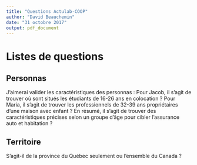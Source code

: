 ```yaml
---
title: "Questions Actulab-COOP"
author: "David Beauchemin"
date: "31 octobre 2017"
output: pdf_document
---
```


# Listes de questions

## Personnas

J'aimerai valider les caractéristiques des personnas : \newline
Pour Jacob, il s'agit de trouver où sont situés les étudiants de 16-26 ans en colocation ? \newline
Pour Maria, il s'agit de trouver les professionnels de 32-39 ans propriétaires d'une maison avec enfant ? \newline
En résumé, il s'agit de trouver des caractéristiques précises selon un groupe d'âge pour cibler l'assurance auto et habitation ?

## Territoire
S'agit-il de la province du Québec seulement ou l'ensemble du Canada ?

